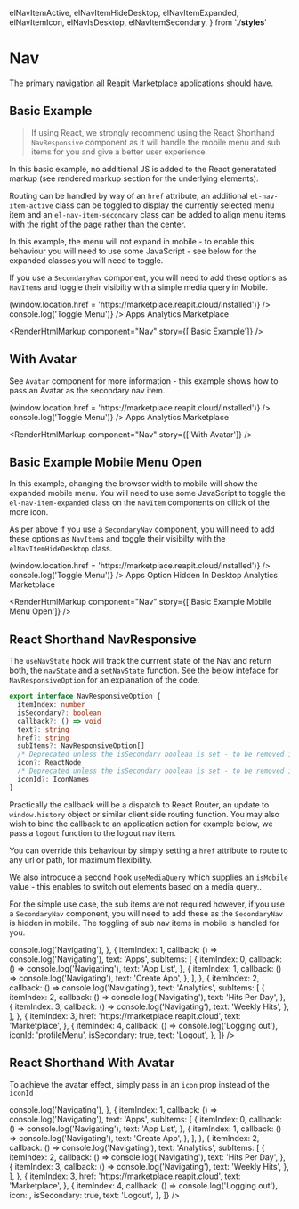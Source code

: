   elNavItemActive,
  elNavItemHideDesktop,
  elNavItemExpanded,
  elNavItemIcon,
  elNavIsDesktop,
  elNavItemSecondary,
} from './__styles__'

<Meta title="Nav" component={NavResponsive} />

# Nav

The primary navigation all Reapit Marketplace applications should have.

## Basic Example

> If using React, we strongly recommend using the React Shorthand `NavResponsive` component as it will handle the mobile menu and sub items for you and give a better user experience.

In this basic example, no additional JS is added to the React generatated markup (see rendered markup section for the underlying elements).

Routing can be handled by way of an `href` attribute, an additional `el-nav-item-active` class can be toggled to display the currently selected menu item and an `el-nav-item-secondary` class can be added to align menu items with the right of the page rather than the center.

In this example, the menu will not expand in mobile - to enable this behaviour you will need to use some JavaScript - see below for the expanded classes you will need to toggle.

If you use a `SecondaryNav` component, you will need to add these options as `NavItem`s and toggle their visibilty with a simple media query in Mobile.

<Canvas>
  <Story name="Basic Example">
    <Nav>
      <NavItem>
        <Icon
          className={cx(elMr2)}
          icon="appLauncherMenu"
          fontSize="1.5rem"
          onClick={() => (window.location.href = 'https://marketplace.reapit.cloud/installed')}
        />
        <Icon height="24px" width="100px" icon="reapitLogoInfographic" />
        <Icon
          className={cx(elMlAuto, elMr2, elNavItemHideDesktop)}
          icon="moreSolidSystem"
          fontSize="1.2rem"
          intent="default"
          onClick={() => console.log('Toggle Menu')}
        />
      </NavItem>
      <NavItem className={elNavItemActive} href="https://marketplace.reapit.cloud/apps">
        Apps
      </NavItem>
      <NavItem href="https://developers.reapit.cloud/analytics">Analytics</NavItem>
      <NavItem href="https://marketplace.reapit.cloud">Marketplace</NavItem>
      <NavItem isSecondary href="https://developers.reapit.cloud/login">
        <Icon iconSize="medium" icon="profileMenu" />
      </NavItem>
    </Nav>
  </Story>
</Canvas>

<RenderHtmlMarkup component="Nav" story={['Basic Example']} />

## With Avatar

See `Avatar` component for more information - this example shows how to pass an Avatar as the secondary nav item.

<Canvas>
  <Story name="With Avatar">
    <Nav>
      <NavItem>
        <Icon
          className={cx(elMr2)}
          icon="appLauncherMenu"
          fontSize="1.5rem"
          onClick={() => (window.location.href = 'https://marketplace.reapit.cloud/installed')}
        />
        <Icon height="24px" width="100px" icon="reapitLogoInfographic" />
        <Icon
          className={cx(elMlAuto, elMr2, elNavItemHideDesktop)}
          icon="moreSolidSystem"
          fontSize="1.2rem"
          intent="default"
          onClick={() => console.log('Toggle Menu')}
        />
      </NavItem>
      <NavItem className={elNavItemActive} href="https://marketplace.reapit.cloud/apps">
        Apps
      </NavItem>
      <NavItem href="https://developers.reapit.cloud/analytics">Analytics</NavItem>
      <NavItem href="https://marketplace.reapit.cloud">Marketplace</NavItem>
      <NavItem className={elNavItemSecondary} href="https://developers.reapit.cloud/login">
        <Avatar className={elAvatarSmall} src="https://picsum.photos/200" />
      </NavItem>
    </Nav>
  </Story>
</Canvas>

<RenderHtmlMarkup component="Nav" story={['With Avatar']} />

## Basic Example Mobile Menu Open

In this example, changing the browser width to mobile will show the expanded mobile menu. You will need to use some JavaScript to toggle the `el-nav-item-expanded` class on the `NavItem` components on cllick of the more icon.

As per above if you use a `SecondaryNav` component, you will need to add these options as `NavItem`s and toggle their visibilty with the `elNavItemHideDesktop` class.

<Canvas>
  <Story name="Basic Example Mobile Menu Open">
    <Nav>
      <NavItem>
        <Icon
          className={cx(elMr2)}
          icon="appLauncherMenu"
          fontSize="1.5rem"
          onClick={() => (window.location.href = 'https://marketplace.reapit.cloud/installed')}
        />
        <Icon height="24px" width="100px" icon="reapitLogoInfographic" />
        <Icon
          className={cx(elMlAuto, elMr2, elNavItemHideDesktop)}
          icon="moreSolidSystem"
          fontSize="1.2rem"
          intent="default"
          onClick={() => console.log('Toggle Menu')}
        />
      </NavItem>
      <NavItem className={cx(elNavItemActive, elNavItemExpanded)} href="https://marketplace.reapit.cloud/apps">
        Apps
      </NavItem>
      <NavItem className={cx(elNavItemExpanded, elNavItemHideDesktop)} href="https://marketplace.reapit.cloud">
        Option Hidden In Desktop
      </NavItem>
      <NavItem className={elNavItemExpanded} href="https://developers.reapit.cloud/analytics">
        Analytics
      </NavItem>
      <NavItem className={elNavItemExpanded} href="https://marketplace.reapit.cloud">
        Marketplace
      </NavItem>
      <NavItem className={elNavItemSecondary} href="https://developers.reapit.cloud/login">
        <Icon iconSize="medium" icon="profileMenu" />
      </NavItem>
    </Nav>
  </Story>
</Canvas>

<RenderHtmlMarkup component="Nav" story={['Basic Example Mobile Menu Open']} />

## React Shorthand NavResponsive

<ArgsTable component={NavResponsive} />

The `useNavState` hook will track the currrent state of the Nav and return both, the `navState` and a `setNavState` function. See the below inteface for `NavResponsiveOption` for an explanation of the code.

```ts
export interface NavResponsiveOption {
  itemIndex: number
  isSecondary?: boolean
  callback?: () => void
  text?: string
  href?: string
  subItems?: NavResponsiveOption[]
  /* Deprecated unless the isSecondary boolean is set - to be removed in v5 */
  icon?: ReactNode
  /* Deprecated unless the isSecondary boolean is set - to be removed in v5 */
  iconId?: IconNames
}
```

Practically the callback will be a dispatch to React Router, an update to `window.history` object or similar client side routing function. You may also wish to bind the callback to an application action for example below, we pass a `logout` function to the logout nav item.

You can override this behaviour by simply setting a `href` attribute to route to any url or path, for maximum flexibility.

We also introduce a second hook `useMediaQuery` which supplies an `isMobile` value - this enables to switch out elements based on a media query..

For the simple use case, the sub items are not required however, if you use a `SecondaryNav` component, you will need to add these as the `SecondaryNav` is hidden in mobile. The toggling of sub nav items in mobile is handled for you.

<Canvas>
  <Story name="React Shorthand NavResponsive">
    <NavStateProvider>
      <MediaStateProvider>
        <NavResponsive
          defaultNavIndex={1}
          defaultNavSubIndex={1}
          options={[
            {
              itemIndex: 0,
              callback: () => console.log('Navigating'),
            },
            {
              itemIndex: 1,
              callback: () => console.log('Navigating'),
              text: 'Apps',
              subItems: [
                {
                  itemIndex: 0,
                  callback: () => console.log('Navigating'),
                  text: 'App List',
                },
                {
                  itemIndex: 1,
                  callback: () => console.log('Navigating'),
                  text: 'Create App',
                },
              ],
            },
            {
              itemIndex: 2,
              callback: () => console.log('Navigating'),
              text: 'Analytics',
              subItems: [
                {
                  itemIndex: 2,
                  callback: () => console.log('Navigating'),
                  text: 'Hits Per Day',
                },
                {
                  itemIndex: 3,
                  callback: () => console.log('Navigating'),
                  text: 'Weekly Hits',
                },
              ],
            },
            {
              itemIndex: 3,
              href: 'https://marketplace.reapit.cloud',
              text: 'Marketplace',
            },
            {
              itemIndex: 4,
              callback: () => console.log('Logging out'),
              iconId: 'profileMenu',
              isSecondary: true,
              text: 'Logout',
            },
          ]}
        />
      </MediaStateProvider>
    </NavStateProvider>
  </Story>
</Canvas>

## React Shorthand With Avatar

To achieve the avatar effect, simply pass in an `icon` prop instead of the `iconId`

<Canvas>
  <Story name="React Shorthand With Avatar">
    <NavStateProvider>
      <MediaStateProvider>
        <NavResponsive
          defaultNavIndex={1}
          defaultNavSubIndex={1}
          options={[
            {
              itemIndex: 0,
              callback: () => console.log('Navigating'),
            },
            {
              itemIndex: 1,
              callback: () => console.log('Navigating'),
              text: 'Apps',
              subItems: [
                {
                  itemIndex: 0,
                  callback: () => console.log('Navigating'),
                  text: 'App List',
                },
                {
                  itemIndex: 1,
                  callback: () => console.log('Navigating'),
                  text: 'Create App',
                },
              ],
            },
            {
              itemIndex: 2,
              callback: () => console.log('Navigating'),
              text: 'Analytics',
              subItems: [
                {
                  itemIndex: 2,
                  callback: () => console.log('Navigating'),
                  text: 'Hits Per Day',
                },
                {
                  itemIndex: 3,
                  callback: () => console.log('Navigating'),
                  text: 'Weekly Hits',
                },
              ],
            },
            {
              itemIndex: 3,
              href: 'https://marketplace.reapit.cloud',
              text: 'Marketplace',
            },
            {
              itemIndex: 4,
              callback: () => console.log('Logging out'),
              icon: <Avatar className={elAvatarSmall} src="https://picsum.photos/200" />,
              isSecondary: true,
              text: 'Logout',
            },
          ]}
        />
      </MediaStateProvider>
    </NavStateProvider>
  </Story>
</Canvas>
